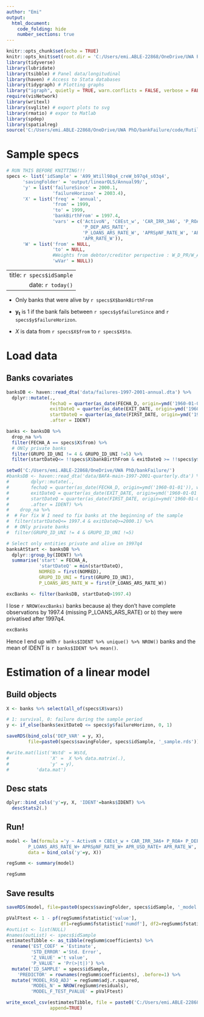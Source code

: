 ```yaml
---
author: "Emi"
output: 
  html_document:
    code_folding: hide
    number_sections: true
---
```

  
```r
knitr::opts_chunk$set(echo = TRUE)
knitr::opts_knit$set(root.dir = 'C:/Users/emi.ABLE-22868/OneDrive/UWA PhD/bankFailure/')
library(tidyverse)
library(lubridate)
library(tsibble) # Panel data/longitudinal
library(haven) # Access to Stata databases
library(tidygraph) # Plotting graphs
library("igraph", quietly = TRUE, warn.conflicts = FALSE, verbose = FALSE)
require(visNetwork)
library(writexl)
library(svglite) # export plots to svg
library(rmatio) # expor to Matlab
library(spdep)
library(spatialreg)
source('C:/Users/emi.ABLE-22868/OneDrive/UWA PhD/bankFailure/code/Rutils/Emi_R_utils.R')

```

```{=html}
<style type="text/css">
  .main-container {
    max-width: 1100px;
    margin-left: auto;
    margin-right: auto;
  }
</style>
```

# Sample specs

```r
# RUN THIS BEFORE KNITTING!!!
specs <- list('idSample' = 'A99_Wtill98q4_creW_b97q4_s03q4',
      'savingFolder' = 'output/linearOLS/Annual99/',
      'y' = list('failureSince' = 2000.1,
                 'failureHorizon' = 2003.4),
      'X' = list('freq' = 'annual',
                 'from' = 1999,
                 'to' = 1999,
                 'bankBirthFrom' = 1997.4, 
                 'vars' = c('ActivoN', 'C8Est_w', 'CAR_IRR_3A6', 'P_ROA',
                            'P_DEP_ARS_RATE',
                            'P_LOANS_ARS_RATE_W', 'APRSpNF_RATE_W', 'APR_USD_RATE',
                            'APR_RATE_W')),
      'W' = list('from' = NULL,
                 'to' = NULL,
                 #Weights from debtor/creditor perspective : W_D_PR/W_A_PR (Deudora / Acreeedora)
                 'wVar' = NULL))
```

---
  title: `r specs$idSample`
  date: `r today()`
---
  
-   Only banks that were alive by ```r specs$X$bankBirthFrom```

-   $\bm{y_t}$ is 1 if the bank fails between ```r specs$y$failureSince``` and ```r specs$y$failureHorizon```.

-   $X$ is data from `r specs$X$from` to `r specs$X$to`.

# Load data

## Banks covariates
```r
banksDB <- haven::read_dta('data/failures-1997-2001-annual.dta') %>%
  dplyr::mutate(., 
                fechaQ = quarter(as_date(FECHA_D, origin=ymd('1960-01-01')), with_year=TRUE),
                exitDateQ = quarter(as_date(EXIT_DATE, origin=ymd('1960-01-01')), with_year=TRUE),
                startDateQ = quarter(as_date(FIRST_DATE, origin=ymd('1960-01-01')), with_year=TRUE),
                .after = IDENT) 

banks <- banksDB %>%
  drop_na %>%
  filter(FECHA_A == specs$X$from) %>%
  # ONly private banks
  filter(GRUPO_ID_UNI != 4 & GRUPO_ID_UNI !=5) %>%
  filter(startDateQ<= !!specs$X$bankBirthFrom & exitDateQ >= !!specs$y$failureSince) 

```

```r
setwd('C:/Users/emi.ABLE-22868/OneDrive/UWA PhD/bankFailure/')
#banksDB <- haven::read_dta('data/BAFA-main-1997-2001-quarterly.dta') %>%
#        dplyr::mutate(., 
#        fechaQ = quarter(as_date(FECHA_D, origin=ymd('1960-01-01')), with_year=TRUE),
#        exitDateQ = quarter(as_date(EXIT_DATE, origin=ymd('1960-01-01')), with_year=TRUE),
#        startDateQ = quarter(as_date(FIRST_DATE, origin=ymd('1960-01-01')), with_year=TRUE),
#        .after = IDENT) %>%
#    drop_na %>%
#  # For fix W I need to fix banks at the beginning of the sample
#  filter(startDateQ<= 1997.4 & exitDateQ>=2000.1) %>%
#  # ONly private banks
#  filter(GRUPO_ID_UNI != 4 & GRUPO_ID_UNI !=5)

# Select only entities private and alive on 1997q4
banksAtStart <- banksDB %>%
  dplyr::group_by(IDENT) %>%
  summarise('start' = FECHA_A,
            'startDateQ' = min(startDateQ),
            NOMRED = first(NOMRED),
            GRUPO_ID_UNI = first(GRUPO_ID_UNI),
            P_LOANS_ARS_RATE_W = first(P_LOANS_ARS_RATE_W))

excBanks <- filter(banksDB, startDateQ>1997.4)
```

I lose ```r NROW(excBanks)``` banks because a) they don't have complete observations by 1997.4 (missing P_LOANS_ARS_RATE) or b) they were privatised after 1997q4.

```r
excBanks
```

Hence I end up with ```r banks$IDENT %>% unique() %>% NROW()``` banks and the mean of IDENT is ```r banks$IDENT %>% mean()```.


# Estimation of a linear model

## Build objects

```r
X <- banks %>% select(all_of(specs$X$vars))

# 1: survival, 0: failure during the sample period
y <- if_else(banks$exitDateQ <= specs$y$failureHorizon, 0, 1)

```

```r
saveRDS(bind_cols('DEP_VAR' = y, X), 
        file=paste0(specs$savingFolder, specs$idSample, '_sample.rds'))

#write.mat(list('Wstd' = Wstd,
#               'X' =  X %>% data.matrix(.),
#               'y' = y),
#          'data.mat')
```

## Desc stats

```r
dplyr::bind_cols('y'=y, X, 'IDENT'=banks$IDENT) %>%
  descStats2(.)
```

## Run!
```r
model <- lm(formula ='y ~ ActivoN + C8Est_w + CAR_IRR_3A6+ P_ROA+ P_DEP_ARS_RATE +
        P_LOANS_ARS_RATE_W+ APRSpNF_RATE_W+ APR_USD_RATE+ APR_RATE_W',
        data = bind_cols('y'=y, X))

regSumm <- summary(model)

regSumm
```

## Save results
```r

saveRDS(model, file=paste0(specs$savingFolder, specs$idSample, '_model.rds'))

pValFtest <- 1 - pf(regSumm$fstatistic['value'], 
                    df1=regSumm$fstatistic['numdf'], df2=regSumm$fstatistic['dendf'])
#outList <- list(NULL)
#names(outList) <- specs$idSample
estimatesTibble <- as_tibble(regSumm$coefficients) %>%
  rename('EST_COEF' = 'Estimate',
         'STD_ERROR' ='Std. Error',
         'Z_VALUE' ='t value',
         'P_VALUE' = 'Pr(>|t|)') %>%
  mutate('ID_SAMPLE' = specs$idSample,
    'PREDICTOR' = rownames(regSumm$coefficients), .before=1) %>%
  mutate('MODEL_RSQ_ADJ' = regSumm$adj.r.squared,
         'MODEL_N' = NROW(regSumm$residuals),
         'MODEL_F_TEST_PVALUE' = pValFtest)

write_excel_csv(estimatesTibble, file = paste0('C:/Users/emi.ABLE-22868/OneDrive/UWA PhD/bankFailure/output/linearOLS/results_linearOLS.csv'),
                append=TRUE)
```